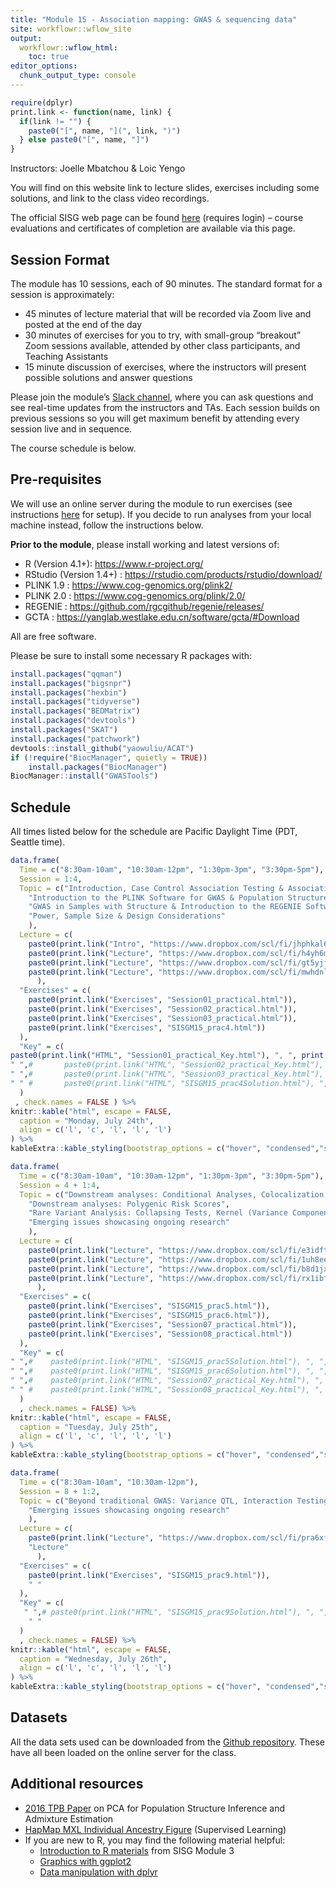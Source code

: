 ```yaml
---
title: "Module 15 - Association mapping: GWAS & sequencing data"
site: workflowr::wflow_site
output:
  workflowr::wflow_html:
    toc: true
editor_options:
  chunk_output_type: console
---
```


```r
require(dplyr)
print.link <- function(name, link) {
  if(link != "") { 
    paste0("[", name, "](", link, ")")
  } else paste0("[", name, "]")
}
```

Instructors: Joelle Mbatchou & Loic Yengo

You will find on this website link to lecture slides, exercises including some solutions, and link to the class video recordings.

The official SISG web page can be found [here](https://si.biostat.washington.edu/courses/SM2315) (requires login) – course evaluations and certificates of completion are available via this page.


## Session Format
The module has 10 sessions, each of 90 minutes. The standard format for a session is approximately:

* 45 minutes of lecture material that will be recorded via Zoom live and posted at the end of the day
* 30 minutes of exercises for you to try, with small-group "breakout" Zoom sessions available, attended by other class participants, and Teaching Assistants
* 15 minute discussion of exercises, where the instructors will present possible solutions and answer questions

Please join the module's [Slack channel](https://uwbiostatisticssisg.slack.com), where you can ask questions and see real-time updates from the instructors and TAs.
Each session builds on previous sessions so you will get maximum benefit by attending every session live and in sequence.

The course schedule is below.


## Pre-requisites

We will use an online server during the module to run exercises (see instructions [here](using_server.html) for setup). 
If you decide to run analyses from your local machine instead, follow the instructions below.

**Prior to the module**, please install working and latest versions of:

* R (Version 4.1+): 
  <a href="https://www.r-project.org/" target="_blank">https://www.r-project.org/</a>
* RStudio (Version 1.4+) : 
  <a href="https://rstudio.com/products/rstudio/download/" target="_blank">https://rstudio.com/products/rstudio/download/</a>
* PLINK 1.9 : 
  <a href="https://www.cog-genomics.org/plink2/" target="_blank">https://www.cog-genomics.org/plink2/</a>
* PLINK 2.0 : 
  <a href="https://www.cog-genomics.org/plink/2.0/" target="_blank">https://www.cog-genomics.org/plink/2.0/</a>
* REGENIE : 
  <a href="https://github.com/rgcgithub/regenie/releases/" target="_blank">https://github.com/rgcgithub/regenie/releases/</a>
* GCTA : 
  <a href="https://yanglab.westlake.edu.cn/software/gcta/#Download" target="_blank">https://yanglab.westlake.edu.cn/software/gcta/#Download</a>

All are free software. 

Please be sure to install some necessary R packages with:
```r
install.packages("qqman")
install.packages("bigsnpr")
install.packages("hexbin")
install.packages("tidyverse")
install.packages("BEDMatrix")
install.packages("devtools")
install.packages("SKAT")
install.packages("patchwork")
devtools::install_github("yaowuliu/ACAT")
if (!require("BiocManager", quietly = TRUE))
    install.packages("BiocManager")
BiocManager::install("GWASTools")
```

## Schedule

All times listed below for the schedule are Pacific Daylight Time (PDT, Seattle time).

```r
data.frame(
  Time = c("8:30am-10am", "10:30am-12pm", "1:30pm-3pm", "3:30pm-5pm"),
  Session = 1:4,
  Topic = c("Introduction, Case Control Association Testing & Association Testing with Quantitative Traits",
    "Introduction to the PLINK Software for GWAS & Population Structure Inference",
    "GWAS in Samples with Structure & Introduction to the REGENIE Software",
    "Power, Sample Size & Design Considerations"
    ),
  Lecture = c(
    paste0(print.link("Intro", "https://www.dropbox.com/scl/fi/jhphkal6ei3vviqs6mdpd/SISG2023session00.pdf?rlkey=9zwr53aq01zppi5ehvt89bbyo&dl=0"), ", ", print.link("Lecture", "https://www.dropbox.com/scl/fi/z0ffm3s34dvqfg0h934kn/SISG2023session01.pdf?rlkey=q83u1u6wxc42lbuy5m2ww2ge8&dl=0")),
    paste0(print.link("Lecture", "https://www.dropbox.com/scl/fi/h4yh6mha6mfys59myvw0w/SISG2023session02.pdf?rlkey=p1fecx9td64n84onk2jo1y7t2&dl=0")),
    paste0(print.link("Lecture", "https://www.dropbox.com/scl/fi/gt5yjftxc6qn6wqvn4x7r/SISG2023session03.pdf?rlkey=fqgwjmreo7bnpbaqgyv6ucbw5&dl=0")),
    paste0(print.link("Lecture", "https://www.dropbox.com/scl/fi/mwhdnlx95hhsc037j3izc/L4_Power-Design_M15.pdf?rlkey=htf2hyd65e8hhnmcirntz07i4&dl=0"))
      ),
  "Exercises" = c(
    paste0(print.link("Exercises", "Session01_practical.html")),
    paste0(print.link("Exercises", "Session02_practical.html")),
    paste0(print.link("Exercises", "Session03_practical.html")),
    paste0(print.link("Exercises", "SISGM15_prac4.html"))
  ),
  "Key" = c(
paste0(print.link("HTML", "Session01_practical_Key.html"), ", ", print.link("Rmd", "https://www.dropbox.com/scl/fi/jjl17tlnxou0c9ljiog87/Session01_practical_Key.Rmd?rlkey=n6mizylh2r27flmtfi741jh7w&dl=0")),
" ",#		paste0(print.link("HTML", "Session02_practical_Key.html"), ", ", print.link("Rmd", "https://www.dropbox.com/scl/fi/qd4p8bdfl7ql3ms37yqxy/Session02_practical_Key.Rmd?rlkey=2vougy9or92xs2uoqids98m8d&dl=0")),
" ",#		paste0(print.link("HTML", "Session03_practical_Key.html"), ", ", print.link("Rmd", "https://www.dropbox.com/scl/fi/zeletj9631cg32cqw5jzn/Session03_practical_Key.Rmd?rlkey=nzqntqila54y7gc8fdz9qss1z&dl=0")),
" " #		paste0(print.link("HTML", "SISGM15_prac4Solution.html"), ", ", print.link("Rmd", ""))
  )
 , check.names = FALSE ) %>%
knitr::kable("html", escape = FALSE, 
  caption = "Monday, July 24th", 
  align = c('l', 'c', 'l', 'l', 'l')
) %>%
kableExtra::kable_styling(bootstrap_options = c("hover", "condensed","striped"))
```

```r
data.frame(
  Time = c("8:30am-10am", "10:30am-12pm", "1:30pm-3pm", "3:30pm-5pm"),
  Session = 4 + 1:4,
  Topic = c("Downstream analyses: Conditional Analyses, Colocalization, Fine-mapping, Gene-based & Pathways Analysis",
    "Downstream analyses: Polygenic Risk Scores",
    "Rare Variant Analysis: Collapsing Tests, Kernel (Variance Component) Tests and Omnibus Tests",
    "Emerging issues showcasing ongoing research"
    ),
  Lecture = c(
    paste0(print.link("Lecture", "https://www.dropbox.com/scl/fi/e3idft2ibdhewpeo887ru/L5_Downstream-Analyses_M15.pdf?rlkey=b9295tc25icy0xzcjtx3abaag&dl=0")),
    paste0(print.link("Lecture", "https://www.dropbox.com/scl/fi/1uh8ee1rj02vtuqqyh24i/L6_Polygenic_Scores_Lectures_M15.pdf?rlkey=pcej9onlpg2rwn7g1kzx5ukt6&dl=0")),
    paste0(print.link("Lecture", "https://www.dropbox.com/scl/fi/b8d1jxaz1lti0jc2ykcyi/SISG2023session07.pdf?rlkey=bz8x7cffh5gkdtfnr88y2yl18&dl=0")),
    paste0(print.link("Lecture", "https://www.dropbox.com/scl/fi/rx1ibf1gp7f7i0jgf5as8/SISG2023session08.pdf?rlkey=xbl1oblyndjtist0cytm500hc&dl=0"))
      ),
  "Exercises" = c(
    paste0(print.link("Exercises", "SISGM15_prac5.html")),
    paste0(print.link("Exercises", "SISGM15_prac6.html")),
    paste0(print.link("Exercises", "Session07_practical.html")),
    paste0(print.link("Exercises", "Session08_practical.html"))
  ),
  "Key" = c(
" ",#    paste0(print.link("HTML", "SISGM15_prac5Solution.html"), ", ", print.link("Rmd", "https://www.dropbox.com/s/dq1g5ljtauzippi/SISGM15_prac5Solution.Rmd?dl=0")),
" ",#    paste0(print.link("HTML", "SISGM15_prac6Solution.html"), ", ", print.link("Rmd", "https://www.dropbox.com/s/9hvla3t6e8hr7yg/SISGM15_prac6Solution.Rmd?dl=0")),
" ",#    paste0(print.link("HTML", "Session07_practical_Key.html"), ", ", print.link("Rmd", "https://www.dropbox.com/s/uwwwt9c2oquwrdm/Session07_practical_Key.Rmd?dl=0")),
" " #    paste0(print.link("HTML", "Session08_practical_Key.html"), ", ", print.link("Rmd", "https://www.dropbox.com/s/k5gmek552e1rbv6/Session08_practical_Key.Rmd?dl=0"))
  )
  , check.names = FALSE) %>%
knitr::kable("html", escape = FALSE, 
  caption = "Tuesday, July 25th", 
  align = c('l', 'c', 'l', 'l', 'l')
) %>%
kableExtra::kable_styling(bootstrap_options = c("hover", "condensed","striped"))
```

```r
data.frame(
  Time = c("8:30am-10am", "10:30am-12pm"),
  Session = 8 + 1:2,
  Topic = c("Beyond traditional GWAS: Variance QTL, Interaction Testing, GWAX, Time-to-event, Multi-trait analysis",
    "Emerging issues showcasing ongoing research"
    ),
  Lecture = c(
    paste0(print.link("Lecture", "https://www.dropbox.com/scl/fi/pra6xf0r7vwgsb435povy/L9_Beyond_Standard_GWAS_M15.pdf?rlkey=ewnfj5kl9jpcjsvxpyfsf3b9y&dl=0")),
    "Lecture" 
      ),
  "Exercises" = c(
    paste0(print.link("Exercises", "SISGM15_prac9.html")),
    " "
  ),
  "Key" = c(
   " ",# paste0(print.link("HTML", "SISGM15_prac9Solution.html"), ", ", print.link("Rmd", "https://www.dropbox.com/s/4bspvg6eteoir1z/SISGM15_prac9Solution.Rmd?dl=0")),
    " "
  )
  , check.names = FALSE) %>%
knitr::kable("html", escape = FALSE, 
  caption = "Wednesday, July 26th", 
  align = c('l', 'c', 'l', 'l', 'l')
) %>%
kableExtra::kable_styling(bootstrap_options = c("hover", "condensed","striped"))
```


## Datasets

All the data sets used can be downloaded from the [Github repository](https://github.com/joellembatchou/SISG2023_Association_Mapping/tree/master/data).
These have all been loaded on the online server for the class.

## Additional resources

* [2016 TPB Paper](https://faculty.washington.edu/tathornt/sisg/Zheng_Weir_Eigenanalysis_TPB_2016.pdf) on PCA for Population Structure Inference and Admixture Estimation
* [HapMap MXL Individual Ancestry Figure](https://faculty.washington.edu/tathornt/sisg/HapMapMXL_Ancestry_Supervised.pdf) (Supervised Learning)
* If you are new to R, you may find the following material helpful:
  * [Introduction to R materials](https://faculty.washington.edu/kenrice/rintro/) from SISG Module 3
  * [Graphics with ggplot2](https://ggplot2.tidyverse.org/)
  * [Data manipulation with dplyr](http://dplyr.tidyverse.org/)

